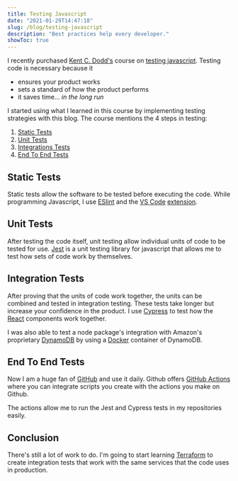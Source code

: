 ```yaml
---
title: Testing Javascript
date: "2021-01-29T14:47:18"
slug: /blog/testing-javascript
description: "Best practices help every developer."
showToc: true
---
```



I recently purchased [Kent C. Dodd's](https://twitter.com/kentcdodds?s=21) course on [testing javascript](https://testingjavascript.com). Testing code is necessary because it
- ensures your product works
- sets a standard of how the product performs
- it saves time... *in the long run*

I started using what I learned in this course by implementing testing strategies with this blog. The course mentions the 4 steps in testing:
1. [Static Tests](#static-tests)
2. [Unit Tests](#unit-tests)
3. [Integrations Tests](#integrations-tests)
4. [End To End Tests](#end-to-end-tests)

## Static Tests
Static tests allow the software to be tested before executing the code. While programming Javascript, I use [ESlint](https://eslint.org) and the [VS Code](https://code.visualstudio.com) [extension](https://github.com/Microsoft/vscode-eslint).

<Eslint />

<Vscode />

## Unit Tests
After testing the code itself, unit testing allow individual units of code to be tested for use. [Jest](https://jestjs.io) is a unit testing library for javascript that allows me to test how sets of code work by themselves.

<Jest />

## Integration Tests
After proving that the units of code work together, the units can be combined and tested in integration testing. These tests take longer but increase your confidence in the product. I use [Cypress](https://www.cypress.io) to test how the [React](https://reactjs.org) components work together.

<Cypress /> 

I was also able to test a node package's integration with Amazon's proprietary [DynamoDB](https://aws.amazon.com/dynamodb/) by using a [Docker](https://www.docker.com) container of DynamoDB.

<Docker />

## End To End Tests
Now I am a huge fan of [GitHub](https://github.com/tnorlund/Blog) and use it daily. Github offers [GitHub Actions](https://github.com/features/actions) where you can integrate scripts you create with the actions you make on Github.

<Github />

<GithubActions />

The actions allow me to run the Jest and Cypress tests in my repositories easily.

## Conclusion

There's still a lot of work to do. I'm going to start learning [Terraform](https://www.terraform.io) to create integration tests that work with the same services that the code uses in production.
